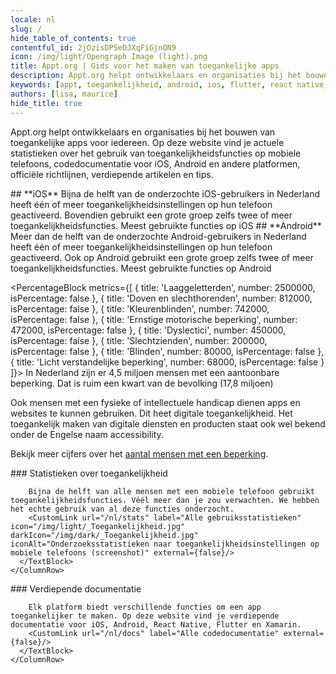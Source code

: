 ```yaml
---
locale: nl
slug: /
hide_table_of_contents: true
contentful_id: 2jOzisDPSeDJXqFiGjnON9
icon: /img/light/Opengraph Image (light).png
title: Appt.org | Gids voor het maken van toegankelijke apps
description: Appt.org helpt ontwikkelaars en organisaties bij het bouwen van toegankelijke apps voor iedereen door het bieden van actuele stats over het gebruik van toegankelijkheidsfuncties, codedocumentatie voor iOS, Android en andere platformen, richtlijnen en tips.
keywords: [appt, toegankelijkheid, android, ios, flutter, react native, xamarin]
authors: [lisa, maurice]
hide_title: true
---
```


<Hero
  title="Gids voor het maken van toegankelijke apps"
  imageSrc="/img/light/app_wheelchair.svg"
  alt="app_wheelchair.svg"
/>

Appt.org helpt ontwikkelaars en organisaties bij het bouwen van toegankelijke apps voor iedereen. Op deze website vind je actuele statistieken over het gebruik van toegankelijkheidsfuncties op mobiele telefoons, codedocumentatie voor iOS, Android en andere platformen, officiële richtlijnen, verdiepende artikelen en tips.

<TwoColumnBlock>
  <LeftColumn>
    <ColumnRow>
      <TextBlock
        showBackgroundColor={false}>
        ## **iOS** 
      </TextBlock>
    </ColumnRow>
    <ColumnRow>
      <PercentageBlock
        metrics={[
          { title: 'At least one feature on iOS', number: 45, isPercentage: true }
        ]}>
        Bijna de helft van de onderzochte iOS-gebruikers in Nederland heeft één of meer toegankelijkheids­instellingen op hun telefoon geactiveerd.
      </PercentageBlock>
    </ColumnRow>
    <ColumnRow>
      <PercentageBlock
        metrics={[
          { title: 'At least one feature on iOS', number: 15, isPercentage: true }
        ]}>
        Bovendien gebruikt een grote groep zelfs twee of meer toegankelijkheidsfuncties.
      </PercentageBlock>
    </ColumnRow>
    <ColumnRow>
      <PercentageBlock
        metrics={[
          { title: 'Tekstgrootte aanpassen', key: 'ios-non_default_content_size-true', isPercentage: true },
          { title: 'Donkere modus', key: 'ios-preference_ui_style-dark', isPercentage: true },
          { title: 'Scherm inzoomen', key: 'ios-screen_zoomed-true', isPercentage: true },
          { title: 'Vette tekst', key: 'ios-accessibility_is_bold_text_enabled-true', isPercentage: true },
          { title: 'Herstel door schudden uit', key: 'ios-accessibility_is_shake_to_undo_enabled-false', isPercentage: true }
        ]}
        linkLabel="Alle gebruiksstatistieken"
        linkUrl="/nl/stats">
        Meest gebruikte functies op iOS
      </PercentageBlock>
    </ColumnRow>
  </LeftColumn>
  <RightColumn>
    <ColumnRow>
      <TextBlock
        showBackgroundColor={false}>
        ## **Android** 
      </TextBlock>
    </ColumnRow>
    <ColumnRow>
      <PercentageBlock
        metrics={[
          { title: 'At least 1 feature on Android', key: 'android-accessibility_features-1+', isPercentage: true }
        ]}>
        Meer dan de helft van de onderzochte Android-gebruikers in Nederland heeft één of meer toegankelijkheids­instellingen op hun telefoon geactiveerd.
      </PercentageBlock>
    </ColumnRow>
    <ColumnRow>
      <PercentageBlock
        metrics={[
          { title: 'At least two features on Android', key: 'android-accessibility_features-2+', isPercentage: true }
        ]}>
        Ook op Android gebruikt een grote groep zelfs twee of meer toegankelijkheidsfuncties.
      </PercentageBlock>
    </ColumnRow>
    <ColumnRow>
      <PercentageBlock
        metrics={[
          { title: 'Donkere modus', key: 'android-preference_is_nightmode_enabled-true', isPercentage: true },
          { title: 'Ondertiteling', key: 'android-accessibility_is_closed_captioning_enabled-true', isPercentage: true },
          { title: 'Scherm oriëntatie landscape', key: 'android-screen_orientation-landscape', isPercentage: true },
          { title: 'Weergavegrootte', key: 'android-screen_display_scale_default_comparison-bigger', isPercentage: true },
          { title: 'Tekstgrootte aanpassen', key: 'android-default_screen_font_scale-false', isPercentage: true }
        ]}
        linkLabel="Alle gebruiksstatistieken"
        linkUrl="/nl/stats">
        Meest gebruikte functies op Android
      </PercentageBlock>
    </ColumnRow>
  </RightColumn>
</TwoColumnBlock>

<PercentageBlock
  metrics={[
    { title: 'Laaggeletterden', number: 2500000, isPercentage: false },
    { title: 'Doven en slechthorenden', number: 812000, isPercentage: false },
    { title: 'Kleurenblinden', number: 742000, isPercentage: false },
    { title: 'Ernstige motorische beperking', number: 472000, isPercentage: false },
    { title: 'Dyslectici', number: 450000, isPercentage: false },
    { title: 'Slechtzienden', number: 200000, isPercentage: false },
    { title: 'Blinden', number: 80000, isPercentage: false },
    { title: 'Licht verstandelijke beperking', number: 68000, isPercentage: false }
  ]}>
  In Nederland zijn er 4,5 miljoen mensen met een aantoonbare beperking. Dat is ruim een kwart van de bevolking (17,8 miljoen)

Ook mensen met een fysieke of intellectuele handicap dienen apps en websites te kunnen gebruiken. Dit heet digitale toegankelijkheid. Het toegankelijk maken van digitale diensten en producten staat ook wel bekend onder de Engelse naam accessibility.

Bekijk meer cijfers over het [aantal mensen met een beperking](/nl/artikelen/beperkingen).
</PercentageBlock>

<TwoColumnBlock>
  <LeftColumn>
    <ColumnRow>
      <TextBlock
        showBackgroundColor={true}>
        ### Statistieken over toegankelijkheid
        
        Bijna de helft van alle mensen met een mobiele telefoon gebruikt toegankelijkheidsfuncties. Véél meer dan je zou verwachten. We hebben het echte gebruik van al deze functies onderzocht. 
        <CustomLink url="/nl/stats" label="Alle gebruiksstatistieken" icon="/img/light/_Toegankelijkheid.jpg" darkIcon="/img/dark/_Toegankelijkheid.jpg" iconAlt="Onderzoeksstatistieken naar toegankelijkheidsinstellingen op mobiele telefoons (screenshot)" external={false}/>
      </TextBlock>
    </ColumnRow>
  </LeftColumn>
  <RightColumn>
    <ColumnRow>
      <TextBlock
        showBackgroundColor={true}>
        ### Verdiepende documentatie
        
        Elk platform biedt verschillende functies om een app toegankelijker te maken. Op deze website vind je verdiepende documentatie voor iOS, Android, React Native, Flutter en Xamarin. 
        <CustomLink url="/nl/docs" label="Alle codedocumentatie" external={false}/>
      </TextBlock>
    </ColumnRow>
  </RightColumn>
</TwoColumnBlock>